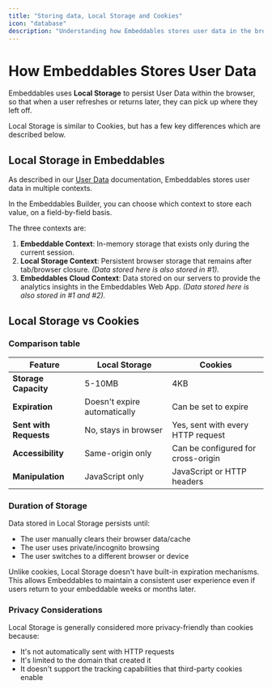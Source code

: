 ```yaml
---
title: "Storing data, Local Storage and Cookies"
icon: "database"
description: "Understanding how Embeddables stores user data in the browser"
---
```


# How Embeddables Stores User Data

Embeddables uses **Local Storage** to persist User Data within the browser, so that when a user refreshes or returns later, they can pick up where they left off.

Local Storage is similar to Cookies, but has a few key differences which are described below.

## Local Storage in Embeddables

As described in our [User Data](/features/user-data) documentation, Embeddables stores user data in multiple contexts.

In the Embeddables Builder, you can choose which context to store each value, on a field-by-field basis.

The three contexts are:

1. **Embeddable Context**: In-memory storage that exists only during the current session.
2. **Local Storage Context**: Persistent browser storage that remains after tab/browser closure. *(Data stored here is also stored in #1).*
3. **Embeddables Cloud Context**: Data stored on our servers to provide the analytics insights in the Embeddables Web App. *(Data stored here is also stored in #1 and #2).*

## Local Storage vs Cookies

### Comparison table

| Feature | Local Storage | Cookies |
| ------- | ------------- | ------- |
| **Storage Capacity** | 5-10MB | 4KB |
| **Expiration** | Doesn't expire automatically | Can be set to expire |
| **Sent with Requests** | No, stays in browser | Yes, sent with every HTTP request |
| **Accessibility** | Same-origin only | Can be configured for cross-origin |
| **Manipulation** | JavaScript only | JavaScript or HTTP headers |

### Duration of Storage

Data stored in Local Storage persists until:
- The user manually clears their browser data/cache
- The user uses private/incognito browsing
- The user switches to a different browser or device

Unlike cookies, Local Storage doesn't have built-in expiration mechanisms. This allows Embeddables to maintain a consistent user experience even if users return to your embeddable weeks or months later.

### Privacy Considerations

Local Storage is generally considered more privacy-friendly than cookies because:
- It's not automatically sent with HTTP requests
- It's limited to the domain that created it
- It doesn't support the tracking capabilities that third-party cookies enable
